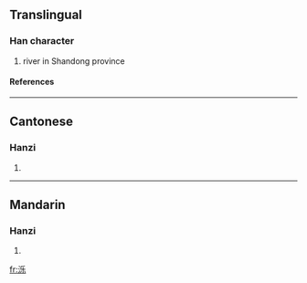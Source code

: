 {{see|濼}}

==Translingual==
===Han character===
{{Han char|rn=85|rad=水|as=05|sn=9|four=|canj=水竹女木 (EHVD)}}
# river in Shandong province
====References====
{{Han ref|kx=0619.121|hdz=31590.020|uh=6CFA|ud=27898}}

----
==Cantonese==
===Hanzi===
{{yue-hanzi|jyut=|y=bok6, lok6}}
# {{defn|Cantonese}}

----
==Mandarin==
===Hanzi===
{{cmn-hanzi|tra=濼|pin=[[bó]] (bo2)|wg=po<sup>2</sup>}}
# {{defn|Mandarin}}

[[fr:泺]]